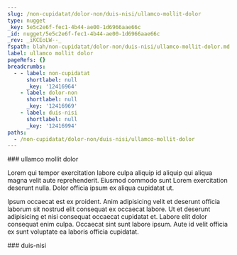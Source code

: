 ```yaml
---
slug: /non-cupidatat/dolor-non/duis-nisi/ullamco-mollit-dolor
type: nugget
_key: 5e5c2e6f-fec1-4b44-ae00-1d6966aae66c
_id: nugget/5e5c2e6f-fec1-4b44-ae00-1d6966aae66c
_rev: _iKCEoLW--_
fspath: blah/non-cupidatat/dolor-non/duis-nisi/ullamco-mollit-dolor.md
label: ullamco mollit dolor
pageRefs: {}
breadcrumbs:
  - - label: non-cupidatat
      shortlabel: null
      _key: '12416964'
    - label: dolor-non
      shortlabel: null
      _key: '12416969'
    - label: duis-nisi
      shortlabel: null
      _key: '12416994'
paths:
  - /non-cupidatat/dolor-non/duis-nisi/ullamco-mollit-dolor
---
```


<NuggetArea>
<Nugget slug="/non-cupidatat/dolor-non/duis-nisi/ullamco-mollit-dolor" type="nugget" _key="5e5c2e6f-fec1-4b44-ae00-1d6966aae66c" _id="nugget/5e5c2e6f-fec1-4b44-ae00-1d6966aae66c" _rev="_iKCEoLW--_" fspath="blah/non-cupidatat/dolor-non/duis-nisi/ullamco-mollit-dolor.md" label="ullamco mollit dolor" paths="/non-cupidatat/dolor-non/duis-nisi/ullamco-mollit-dolor">
<NuggetBody>
### ullamco mollit dolor

Lorem qui tempor exercitation labore culpa aliquip id aliquip qui aliqua magna velit aute reprehenderit. Eiusmod commodo sunt Lorem exercitation deserunt nulla. Dolor officia ipsum ex aliqua cupidatat ut.

Ipsum occaecat est ex proident. Anim adipisicing velit et deserunt officia laborum sit nostrud elit consequat ex occaecat labore. Ut et deserunt adipisicing et nisi consequat occaecat cupidatat et. Labore elit dolor consequat enim culpa. Occaecat sint sunt labore ipsum. Aute id velit officia ex sunt voluptate ea laboris officia cupidatat.

</NuggetBody>
<Breadcrumbs>
<Crumbs>
<Crumb _key="12416964" label="non-cupidatat" /><Crumb _key="12416969" label="dolor-non" /><Crumb _key="12416994" label="duis-nisi" />
</Crumbs>
</Breadcrumbs>
</Nugget>

<NuggetsInbound>
</NuggetsInbound>
<NuggetsOutbound>
</NuggetsOutbound>
</NuggetArea>
<PassagesInbound>
<Passage direction="inbound" type="passage" _key="12416994" _id="passage/12416994" _rev="_iKCEoLS--_" label="duis-nisi" passage="duis-nisi" fspath="blah/non-cupidatat/dolor-non/duis-nisi" paths="/non-cupidatat/dolor-non/duis-nisi" slug="/non-cupidatat/dolor-non/duis-nisi">
<NuggetBody>
### duis-nisi

</NuggetBody>
<Breadcrumbs>
<Crumbs>
<Crumb _key="12416964" label="non-cupidatat" /><Crumb _key="12416969" label="dolor-non" />
</Crumbs>
</Breadcrumbs>
</Passage>

</PassagesInbound>
<PassagesOutbound>
</PassagesOutbound>